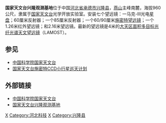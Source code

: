 {{Infobox observatory
|name            = 国家天文台兴隆观测基地
|background      = 
|image           = Sdle2001 view from 2 meter2.jpg
|image_size=250px
|caption         = 兴隆观测基地的全景
|organization    = [[中国科学院国家天文台|中国科学院国家天文台]]
|code            = 327
|location        = 中国[[河北省|河北省]][[承德市|承德市]][[兴隆县|兴隆县]]，[[燕山|燕山]]
|coords          = {{coord|40|23|39|N|117|34|30|E|type:landmark_region:CN|display=inline,title}}
|altitude        = {{convert|960|m|abbr=on}}
|weather         = 每年約有210個晴夜
|established     = 
|closed          = 
|website         = [http://www.xinglong-naoc.org/ www.xinglong-naoc.org/]
|telescope1_name = 未命名
|telescope1_type = 2.16-m 反射望远镜
|telescope2_name = 未命名
|telescope2_type = 1.26-m 红外望远镜
|telescope3_name = 未命名
|telescope3_type = 1-m 望远镜
|telescope4_name = 未命名
|telescope4_type = 85-cm 反射望远镜
|telescope5_name = 未命名
|telescope5_type = 80-cm 反射望远镜
|telescope6_name = 未命名
|telescope6_type = 60-cm 反射望远镜
|telescope7_name = 未命名
|telescope7_type = 60/90-cm [[施密特望远镜|施密特望远镜]]
}}

'''国家天文台兴隆观测基地'''位于中国[[河北省|河北省]][[承德市|承德市]][[兴隆县|兴隆县]]，[[燕山|燕山]]主峰南麓，海拔960公尺，隶属于[[国家天文台|国家天文台]]光学开放实验室。安装七个望远镜：一马克-III光电[[星盘|星盘]]；60厘米反射器；一个85厘米反射器；一个60/90厘米[[施密特望远镜|施密特望远镜]]；一个1.26米红外望远镜；和2.16米望远镜。最新的望远镜是4米的[[大天区面积多目标光纤光谱天文望远镜|大天区面积多目标光纤光谱天文望远镜]]（LAMOST）。

== 参见 ==
* [[中国科学院国家天文台|中国科学院国家天文台]]
* [[国家天文台施密特CCD小行星巡天计划|国家天文台施密特CCD小行星巡天计划]]

== 外部链接 ==
* [https://web.archive.org/web/20071016062303/http://www.bao.ac.cn/index_cn.asp 中国科学院国家天文台]
* [http://www.xinglong-naoc.org/ 国家天文台兴隆观测基地]{{Wayback|url=http://www.xinglong-naoc.org/ |date=20071010145702 }}

{{astro-stub}}

[[Category:中华人民共和国天文台|X]]
[[Category:河北科技|Category:河北科技]]
[[Category:承德建筑物|X]]
[[Category:兴隆县|Category:兴隆县]]